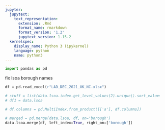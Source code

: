 ```yaml
---
jupyter:
  jupytext:
    text_representation:
      extension: .Rmd
      format_name: rmarkdown
      format_version: '1.2'
      jupytext_version: 1.15.2
  kernelspec:
    display_name: Python 3 (ipykernel)
    language: python
    name: python3
---
```


```python
import pandas as pd
```

fix lsoa borough names

```python
df = pd.read_excel(r"LAD_DEC_2021_UK_NC.xlsx")
```

```python
# stuff = list(data.lsoa.index.get_level_values(2).unique().sort_values())
# df1 = data.lsoa

# df.columns = pd.MultiIndex.from_product([['a'], df.columns])

# merged = pd.merge(data.lsoa, df, on='borough')
data.lsoa.merge(df, left_index=True, right_on=['borough'])
```
